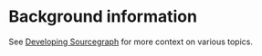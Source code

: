 # Background information

See [Developing Sourcegraph](/dev/#background-information) for more context on various topics.
